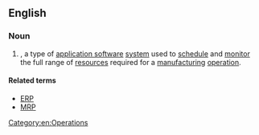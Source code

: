 ==English==

===Noun===
{{en-noun|?}}

# {{context|computing|operations|lang=en}} {{acronym of|[[manufacturing]] [[resource]] [[planning]]|dot=|lang=en}}, a type of [[application software]] [[system]] used to [[schedule]] and [[monitor]] the full range of [[resources]] required for a [[manufacturing]] [[operation]].

====Related terms====
* [[ERP]]
* [[MRP]]

[[Category:en:Operations]]